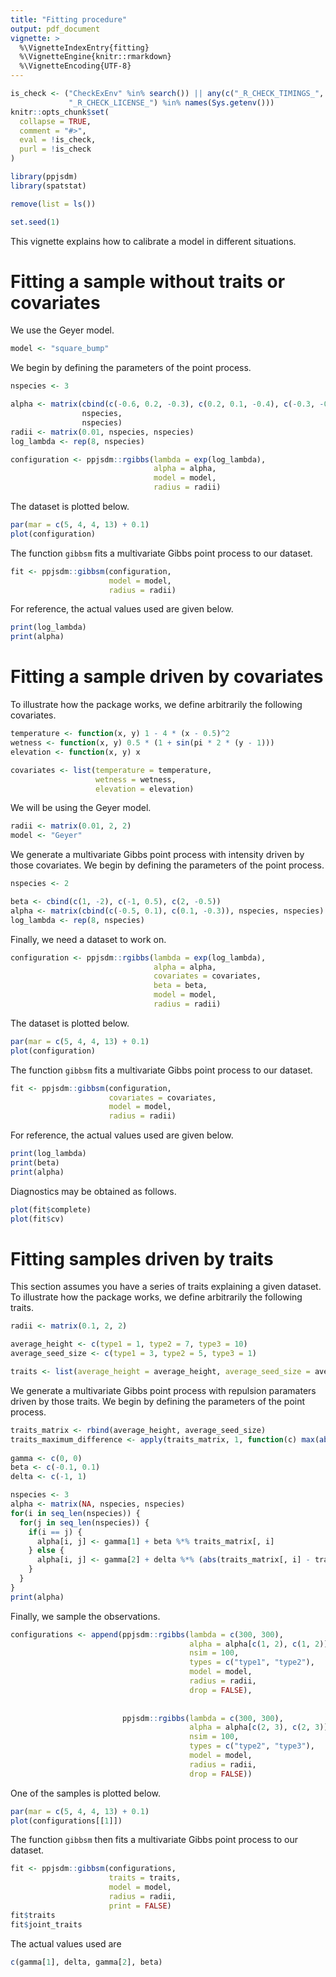```yaml
---
title: "Fitting procedure"
output: pdf_document
vignette: >
  %\VignetteIndexEntry{fitting}
  %\VignetteEngine{knitr::rmarkdown}
  %\VignetteEncoding{UTF-8}
---
```


```r
is_check <- ("CheckExEnv" %in% search()) || any(c("_R_CHECK_TIMINGS_",
             "_R_CHECK_LICENSE_") %in% names(Sys.getenv()))
knitr::opts_chunk$set(
  collapse = TRUE,
  comment = "#>",
  eval = !is_check,
  purl = !is_check
)
```

```r
library(ppjsdm)
library(spatstat)

remove(list = ls())

set.seed(1)
```

This vignette explains how to calibrate a model in different situations.

# Fitting a sample without traits or covariates

We use the Geyer model.

```r
model <- "square_bump"
```

We begin by defining the parameters of the point process.

```r
nspecies <- 3

alpha <- matrix(cbind(c(-0.6, 0.2, -0.3), c(0.2, 0.1, -0.4), c(-0.3, -0.4, -0.1)), 
                nspecies, 
                nspecies)
radii <- matrix(0.01, nspecies, nspecies)
log_lambda <- rep(8, nspecies)

configuration <- ppjsdm::rgibbs(lambda = exp(log_lambda), 
                                alpha = alpha,
                                model = model,
                                radius = radii)
```

The dataset is plotted below.

```r
par(mar = c(5, 4, 4, 13) + 0.1)
plot(configuration)
```

The function `gibbsm` fits a multivariate Gibbs point process to our dataset.

```r
fit <- ppjsdm::gibbsm(configuration,
                      model = model,
                      radius = radii)
```

For reference, the actual values used are given below.

```r
print(log_lambda)
print(alpha)
```

# Fitting a sample driven by covariates

To illustrate how the package works, we define arbitrarily the following covariates.

```r
temperature <- function(x, y) 1 - 4 * (x - 0.5)^2
wetness <- function(x, y) 0.5 * (1 + sin(pi * 2 * (y - 1)))
elevation <- function(x, y) x

covariates <- list(temperature = temperature, 
                   wetness = wetness,
                   elevation = elevation)
```

We will be using the Geyer model.

```r
radii <- matrix(0.01, 2, 2)
model <- "Geyer"
```

We generate a multivariate Gibbs point process with intensity driven by those covariates.
We begin by defining the parameters of the point process.

```r
nspecies <- 2

beta <- cbind(c(1, -2), c(-1, 0.5), c(2, -0.5))
alpha <- matrix(cbind(c(-0.5, 0.1), c(0.1, -0.3)), nspecies, nspecies)
log_lambda <- rep(8, nspecies)
```

Finally, we need a dataset to work on.

```r
configuration <- ppjsdm::rgibbs(lambda = exp(log_lambda), 
                                alpha = alpha, 
                                covariates = covariates, 
                                beta = beta,
                                model = model,
                                radius = radii)
```

The dataset is plotted below.

```r
par(mar = c(5, 4, 4, 13) + 0.1)
plot(configuration)
```

The function `gibbsm` fits a multivariate Gibbs point process to our dataset.

```r
fit <- ppjsdm::gibbsm(configuration, 
                      covariates = covariates,
                      model = model,
                      radius = radii)
```

For reference, the actual values used are given below.

```r
print(log_lambda)
print(beta)
print(alpha)
```

Diagnostics may be obtained as follows.

```r
plot(fit$complete)
plot(fit$cv)
```

# Fitting samples driven by traits

This section assumes you have a series of traits explaining a given dataset. 
To illustrate how the package works, we define arbitrarily the following traits.

```r
radii <- matrix(0.1, 2, 2)

average_height <- c(type1 = 1, type2 = 7, type3 = 10)
average_seed_size <- c(type1 = 3, type2 = 5, type3 = 1)

traits <- list(average_height = average_height, average_seed_size = average_seed_size)
```

We generate a multivariate Gibbs point process with repulsion paramaters driven by those traits.
We begin by defining the parameters of the point process.

```r
traits_matrix <- rbind(average_height, average_seed_size)
traits_maximum_difference <- apply(traits_matrix, 1, function(c) max(abs(outer(c, c, '-'))))
  
gamma <- c(0, 0)
beta <- c(-0.1, 0.1)
delta <- c(-1, 1)

nspecies <- 3
alpha <- matrix(NA, nspecies, nspecies)
for(i in seq_len(nspecies)) {
  for(j in seq_len(nspecies)) {
    if(i == j) {
      alpha[i, j] <- gamma[1] + beta %*% traits_matrix[, i]
    } else {
      alpha[i, j] <- gamma[2] + delta %*% (abs(traits_matrix[, i] - traits_matrix[, j]) / traits_maximum_difference)
    }
  }
}
print(alpha)
```

Finally, we sample the observations.

```r
configurations <- append(ppjsdm::rgibbs(lambda = c(300, 300), 
                                        alpha = alpha[c(1, 2), c(1, 2)],
                                        nsim = 100, 
                                        types = c("type1", "type2"), 
                                        model = model, 
                                        radius = radii,
                                        drop = FALSE),
                                      
                                      
                         ppjsdm::rgibbs(lambda = c(300, 300), 
                                        alpha = alpha[c(2, 3), c(2, 3)],
                                        nsim = 100,
                                        types = c("type2", "type3"), 
                                        model = model, 
                                        radius = radii,
                                        drop = FALSE))
```

One of the samples is plotted below.

```r
par(mar = c(5, 4, 4, 13) + 0.1)
plot(configurations[[1]])
```

The function `gibbsm` then fits a multivariate Gibbs point process to our dataset.

```r
fit <- ppjsdm::gibbsm(configurations, 
                      traits = traits, 
                      model = model, 
                      radius = radii, 
                      print = FALSE)
fit$traits
fit$joint_traits
```

The actual values used are

```r
c(gamma[1], delta, gamma[2], beta)
```
